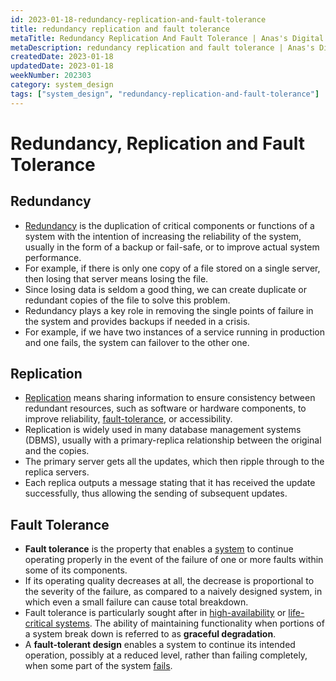 ```yaml
---
id: 2023-01-18-redundancy-replication-and-fault-tolerance
title: redundancy replication and fault tolerance
metaTitle: Redundancy Replication And Fault Tolerance | Anas's Digital Garden
metaDescription: redundancy replication and fault tolerance | Anas's Digital Garden
createdDate: 2023-01-18
updatedDate: 2023-01-18
weekNumber: 202303
category: system_design
tags: ["system_design", "redundancy-replication-and-fault-tolerance"]
---
```


# Redundancy, Replication and Fault Tolerance

## Redundancy

- [Redundancy](https://en.wikipedia.org/wiki/Redundancy_(engineering)) is the duplication of critical components or functions of a system with the intention of increasing the reliability of the system, usually in the form of a backup or fail-safe, or to improve actual system performance.
- For example, if there is only one copy of a file stored on a single server, then losing that server means losing the file.
- Since losing data is seldom a good thing, we can create duplicate or redundant copies of the file to solve this problem.
- Redundancy plays a key role in removing the single points of failure in the system and provides backups if needed in a crisis.
- For example, if we have two instances of a service running in production and one fails, the system can failover to the other one.

## Replication

- [Replication](https://en.wikipedia.org/wiki/Replication_(computing)) means sharing information to ensure consistency between redundant resources, such as software or hardware components, to improve reliability, [fault-tolerance](https://en.wikipedia.org/wiki/Fault_tolerance), or accessibility.
- Replication is widely used in many database management systems (DBMS), usually with a primary-replica relationship between the original and the copies.
- The primary server gets all the updates, which then ripple through to the replica servers.
- Each replica outputs a message stating that it has received the update successfully, thus allowing the sending of subsequent updates.

## Fault Tolerance

- **Fault tolerance** is the property that enables a [system](https://en.wikipedia.org/wiki/System) to continue operating properly in the event of the failure of one or more faults within some of its components.
- If its operating quality decreases at all, the decrease is proportional to the severity of the failure, as compared to a naively designed system, in which even a small failure can cause total breakdown.
- Fault tolerance is particularly sought after in [high-availability](https://en.wikipedia.org/wiki/High-availability) or [life-critical systems](https://en.wikipedia.org/wiki/Life-critical_system). The ability of maintaining functionality when portions of a system break down is referred to as **graceful degradation**.
- A **fault-tolerant design** enables a system to continue its intended operation, possibly at a reduced level, rather than failing completely, when some part of the system [fails](https://en.wikipedia.org/wiki/Failure).
